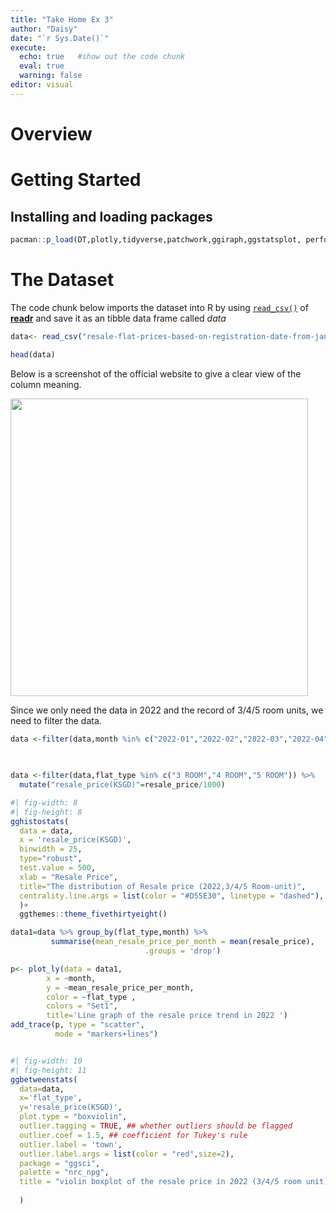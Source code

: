 ```yaml
---
title: "Take Home Ex 3"
author: "Daisy"
date: "`r Sys.Date()`"
execute: 
  echo: true   #show out the code chunk
  eval: true
  warning: false
editor: visual
---
```


# **Overview**

# **Getting Started**

## **Installing and loading packages**

```r
pacman::p_load(DT,plotly,tidyverse,patchwork,ggiraph,ggstatsplot, performance)
```

# The Dataset

The code chunk below imports the dataset into R by using [`read_csv()`](https://readr.tidyverse.org/reference/read_delim.html) of [**readr**](https://readr.tidyverse.org/index.html) and save it as an tibble data frame called *data*

```r
data<- read_csv("resale-flat-prices-based-on-registration-date-from-jan-2017-onwards.csv")
```

```r
head(data)

```

Below is a screenshot of the official website to give a clear view of the column meaning.

![](column.png){fig-align="center" width="476"}

Since we only need the data in 2022 and the record of 3/4/5 room units, we need to filter the data.

```r
data <-filter(data,month %in% c("2022-01","2022-02","2022-03","2022-04","2022-05","2022-06","2022-07","2022-08","2022-09","2022-10","2022-11","2022-12"))
  
  
```

```r
data <-filter(data,flat_type %in% c("3 ROOM","4 ROOM","5 ROOM")) %>%
  mutate("resale_price(KSGD)"=resale_price/1000)
```

```r
#| fig-width: 8
#| fig-height: 8
gghistostats(
  data = data,
  x = 'resale_price(KSGD)',
  binwidth = 25,
  type="robust",
  test.value = 500,
  xlab = "Resale Price",
  title="The distribution of Resale price (2022,3/4/5 Room-unit)",
  centrality.line.args = list(color = "#D55E30", linetype = "dashed"),
  )+
  ggthemes::theme_fivethirtyeight()

```

```r
data1=data %>% group_by(flat_type,month) %>%
         summarise(mean_resale_price_per_month = mean(resale_price),
                              .groups = 'drop')
```

```r
p<- plot_ly(data = data1,
        x = ~month, 
        y = ~mean_resale_price_per_month,
        color = ~flat_type , 
        colors = "Set1",
        title='Line graph of the resale price trend in 2022 ') 
add_trace(p, type = "scatter",
          mode = "markers+lines")
```

```r

```

```r
#| fig-width: 10
#| fig-height: 11
ggbetweenstats(
  data=data,
  x='flat_type',
  y='resale_price(KSGD)',
  plot.type = "boxviolin",
  outlier.tagging = TRUE, ## whether outliers should be flagged
  outlier.coef = 1.5, ## coefficient for Tukey's rule
  outlier.label = 'town',
  outlier.label.args = list(color = "red",size=2),
  package = "ggsci",
  palette = "nrc_npg",
  title = "violin boxplot of the resale price in 2022 (3/4/5 room unit)",
  
  )
```

```r

```

